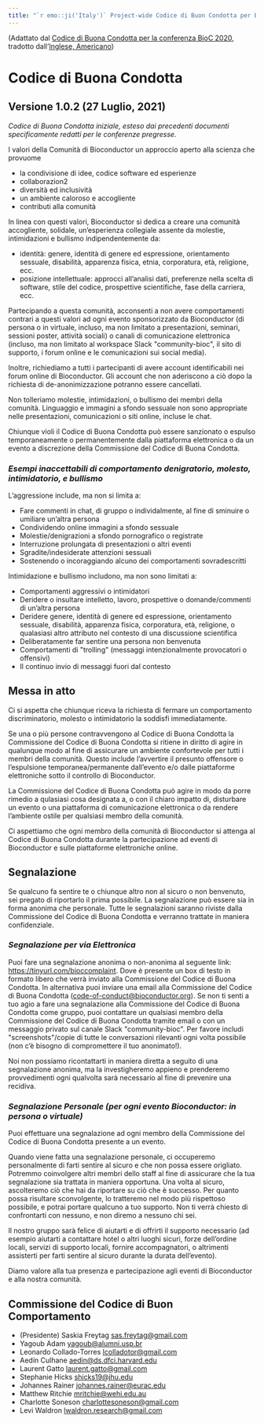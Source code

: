 ```yaml
---
title: "`r emo::ji('Italy')` Project-wide Codice di Buon Condotta per Bioconductor (Italiano, Italia)"
---
```


(Adattato dal [Codice di Buona Condotta per la conferenza BioC 2020][1], tradotto dall'[Inglese, Americano](en-US.html))

# Codice di Buona Condotta

## Versione 1.0.2 (27 Luglio, 2021)

_Codice di Buona Condotta iniziale, esteso dai precedenti documenti specificamente redatti per le conferenze pregresse._


I valori della Comunità di Bioconductor
un approccio aperto alla scienza che provuome 

* la condivisione di idee, codice software ed esperienze
* collaborazion2
* diversità ed inclusività 
* un ambiente caloroso e accogliente
* contributi alla comunità

In linea con questi valori, Bioconductor si dedica a creare una comunità accogliente, solidale, un'esperienza collegiale assente da molestie, intimidazioni e bullismo indipendentemente da:

* identità: genere, identità di genere ed espressione, orientamento sessuale, disabilità, apparenza fisica, etnia, corporatura, età, religione, ecc.
* posizione intellettuale: approcci all'analisi dati, preferenze nella scelta di software, stile del codice, prospettive scientifiche, fase della carriera, ecc.

Partecipando a questa comunità, acconsenti a non avere comportamenti contrari a questi valori ad ogni evento sponsorizzato da Bioconductor (di persona o in virtuale, incluso, ma non limitato a presentazioni, seminari, sessioni poster, attività sociali) o canali di comunicazione elettronica (incluso, ma non limitato al workspace Slack \"community-bioc\", il sito di supporto, i forum online e le comunicazioni sui social media).

Inoltre, richiediamo a tutti i partecipanti di avere account identificabili nei forum online di Bioconductor. Gli account che non aderiscono a ciò dopo la richiesta di de-anonimizzazione potranno essere cancellati. 

Non tolleriamo molestie, intimidazioni, o bullismo dei membri della comunità.
Linguaggio e immagini a sfondo sessuale non sono appropriate nelle presentazioni, comunicazioni o siti online, incluse le chat.

Chiunque violi il Codice di Buona Condotta può essere sanzionato o espulso temporaneamente o permanentemente dalla piattaforma elettronica o da un evento a discrezione della Commissione del Codice di Buona Condotta.


### _Esempi inaccettabili di comportamento denigratorio, molesto, intimidatorio, e bullismo_

L'aggressione include, ma non si limita a:

* Fare commenti in chat, di gruppo o individalmente, al fine di sminuire o umiliare un'altra persona
* Condividendo online immagini a sfondo sessuale
* Molestie/denigrazioni a sfondo pornografico o registrate
* Interruzione prolungata di presentazioni o altri eventi
* Sgradite/indesiderate attenzioni sessuali
* Sostenendo o incoraggiando alcuno dei comportamenti sovradescritti

Intimidazione e bullismo includono, ma non sono limitati a:

* Comportamenti aggressivi o intimidatori
* Deridere o insultare intelletto, lavoro, prospettive o domande/commenti di un'altra persona
* Deridere genere, identità di genere ed espressione, orientamento sessuale, disabilità, apparenza fisica, corporatura, età, religione, o qualasiasi altro attributo nel contesto di una discussione scientifica
* Deliberatamente far sentire una persona non benvenuta
* Comportamenti di \"trolling\" (messaggi intenzionalmente provocatori o offensivi)
* Il continuo invio di messaggi fuori dal contesto


## Messa in atto

Ci si aspetta che chiunque riceva la richiesta di fermare un comportamento discriminatorio, molesto o intimidatorio la soddisfi immediatamente.

Se una o più persone contravvengono al Codice di Buona Condotta la Commissione del Codice di Buona Condotta si ritiene in diritto di agire in qualunque modo al fine di assicurare un ambiente confortevole per tutti i membri della comunità.
Questo include l'avvertire il presunto offensore o l'espulsione temporanea/permanente dall'evento e/o dalle piattaforme elettroniche sotto il controllo di Bioconductor.

La Commissione del Codice di Buona Condotta può agire in modo da porre rimedio a qulasiasi cosa designata a, o con il chiaro impatto di, disturbare un evento o una piattaforma di comunicazione elettronica o da rendere l'ambiente ostile per qualsiasi membro della comunità.

Ci aspettiamo che ogni membro della comunità di Bioconductor si attenga al Codice di Buona Condotta durante la partecipazione ad eventi di Bioconductor e sulle piattaforme elettroniche online.

## Segnalazione

Se qualcuno fa sentire te o chiunque altro non al sicuro o non benvenuto, sei pregato di riportarlo il prima possibile. 
La segnalazione può essere sia in forma anonima che personale. 
Tutte le segnalazioni saranno riviste dalla Commissione del Codice di Buona Condotta e verranno trattate in maniera confidenziale.

### _Segnalazione per via Elettronica_

Puoi fare una segnalazione anonima o non-anonima al seguente link:
<https://tinyurl.com/bioccomplaint>.
Dove è presente un box di testo in formato libero che verrà inviato alla Commissione del Codice di Buona Condotta.
In alternativa puoi inviare una email alla Commissione del Codice di Buona Condotta (<code-of-conduct@bioconductor.org>).
Se non ti senti a tuo agio a fare una segnalazione alla Commissione del Codice di Buona Condotta come gruppo, puoi contattare un qualsiasi membro della Commissione del Codice di Buona Condotta tramite email o con un messaggio privato sul canale Slack \"community-bioc\". Per favore includi \"screenshots\"/copie di tutte le conversazioni rilevanti ogni volta possibile (non c'è bisogno di compromettere il tuo anonimato!).

Noi non possiamo ricontattarti in maniera diretta a seguito di una segnalazione anonima, ma la investigheremo appieno e prenderemo provvedimenti ogni qualvolta sarà necessario al fine di prevenire una recidiva.

### _Segnalazione Personale (per ogni evento Bioconductor: in persona o virtuale)_

Puoi effettuare una segnalazione ad ogni membro della Commissione del Codice di Buona Condotta presente a un evento.

Quando viene fatta una segnalazione personale, ci occuperemo personalmente di farti sentire al sicuro e che non possa essere origliato.
Potremmo coinvolgere altri membri dello staff al fine di assicurare che la tua segnalazione sia trattata in maniera opportuna.
Una volta al sicuro, ascolteremo ciò che hai da riportare su ciò che è successo.
Per quanto possa risultare sconvolgente, lo tratteremo nel modo più rispettoso possibile, e potrai portare qualcuno a tuo supporto.
Non ti verrà chiesto di confrontarti con nessuno, e non diremo a nessuno chi sei.

Il nostro gruppo sarà felice di aiutarti e di offrirti il supporto necessario (ad esempio aiutarti a contattare hotel o altri luoghi sicuri, forze dell'ordine locali, servizi di supporto locali, fornire accompagnatori, o altrimenti assisterti per farti sentire al sicuro durante la durata dell'evento).

Diamo valore alla tua presenza e partecipazione agli eventi di Bioconductor e alla nostra comunità.

##  Commissione del Codice di Buon Comportamento

* (Presidente) Saskia Freytag <sas.freytag@gmail.com>
* Yagoub Adam <yagoub@alumni.usp.br>
* Leonardo Collado-Torres <lcolladotor@gmail.com>
* Aedín Culhane <aedin@ds.dfci.harvard.edu>
* Laurent Gatto <laurent.gatto@gmail.com>
* Stephanie Hicks <shicks19@jhu.edu>
* Johannes Rainer <johannes.rainer@eurac.edu>
* Matthew Ritchie <mritchie@wehi.edu.au>
* Charlotte Soneson <charlottesoneson@gmail.com>
* Levi Waldron <lwaldron.research@gmail.com>

[1]: https://bioc2020.bioconductor.org/code_of_conduct
